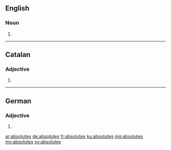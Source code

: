 ==English==

===Noun===
{{head|en}}

# {{plural of|absolute}}

----

==Catalan==

===Adjective===
{{ca-adj-form}}

# {{feminine plural of|absolut|lang=ca}}

----

==German==

===Adjective===
{{head|de|adjective form}}

# {{inflected form of|absolut|lang=de}}

[[ar:absolutes]]
[[de:absolutes]]
[[fr:absolutes]]
[[ku:absolutes]]
[[mg:absolutes]]
[[my:absolutes]]
[[sv:absolutes]]